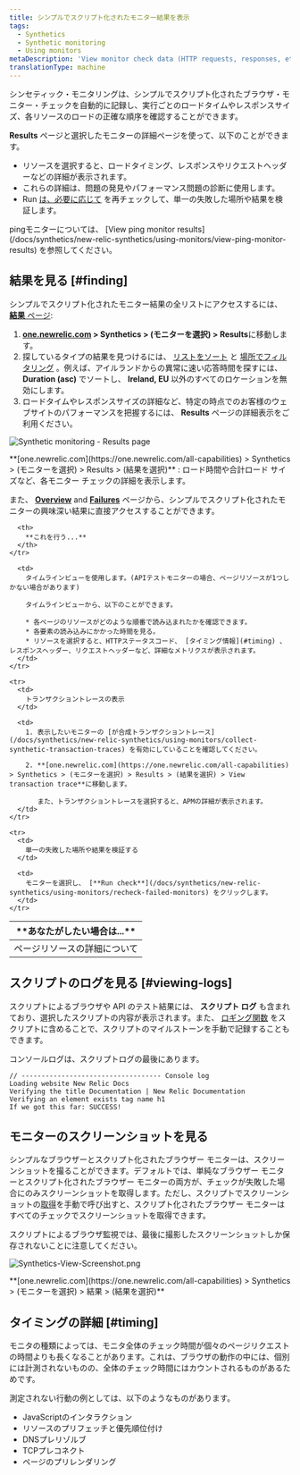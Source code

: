 ```yaml
---
title: シンプルでスクリプト化されたモニター結果を表示
tags:
  - Synthetics
  - Synthetic monitoring
  - Using monitors
metaDescription: 'View monitor check data (HTTP requests, responses, etc.) with synthetics monitoring. For browser monitors, view waterfall details of resource load time.'
translationType: machine
---
```




シンセティック・モニタリングは、シンプルでスクリプト化されたブラウザ・モニター・チェックを自動的に記録し、実行ごとのロードタイムやレスポンスサイズ、各リソースのロードの正確な順序を確認することができます。

**Results** ページと選択したモニターの詳細ページを使って、以下のことができます。

* リソースを選択すると、ロードタイミング、レスポンスやリクエストヘッダーなどの詳細が表示されます。
* これらの詳細は、問題の発見やパフォーマンス問題の診断に使用します。
* Run [は、必要に応じて](/docs/synthetics/new-relic-synthetics/using-monitors/recheck-failed-monitors) を再チェックして、単一の失敗した場所や結果を検証します。

<Callout variant="tip">
  pingモニターについては、 [View ping monitor results](/docs/synthetics/new-relic-synthetics/using-monitors/view-ping-monitor-results) を参照してください。
</Callout>

## 結果を見る [#finding]

シンプルでスクリプト化されたモニター結果の全リストにアクセスするには、 [**結果** ページ](/docs/synthetics/new-relic-synthetics/pages/synthetics-results-access-individual-monitor-runs):

1. **[one.newrelic.com](https://one.newrelic.com/all-capabilities) > Synthetics > (モニターを選択) > Results**に移動します。
2. 探しているタイプの結果を見つけるには、 [リストをソート](/docs/synthetics/new-relic-synthetics/pages/synthetics-results-access-individual-monitor-runs#sort-list) と [場所でフィルタリング](/docs/synthetics/new-relic-synthetics/pages/synthetics-results-access-individual-monitor-runs#filter-location) 。例えば、アイルランドからの異常に速い応答時間を探すには、 **Duration (asc)** でソートし、 **Ireland, EU** 以外のすべてのロケーションを無効にします。
3. ロードタイムやレスポンスサイズの詳細など、特定の時点でのお客様のウェブサイトのパフォーマンスを把握するには、 **Results** ページの詳細表示をご利用ください。

<img
  title="Synthetic monitoring - Results page"
  alt="Synthetic monitoring - Results page"
  src={syntheticResultsPage}
/>

<figcaption>
  **[one.newrelic.com](https://one.newrelic.com/all-capabilities) > Synthetics > (モニターを選択) > Results > (結果を選択)** : ロード時間や合計ロード サイズなど、各モニター チェックの詳細を表示します。
</figcaption>

また、 [**Overview**](/docs/synthetics/new-relic-synthetics/pages/synthetics-overview-page-view-monitors-performance) and [**Failures**](/docs/synthetics/new-relic-synthetics/pages/synthetics-failures-troubleshoot-downtime) ページから、シンプルでスクリプト化されたモニターの興味深い結果に直接アクセスすることができます。

<table id="using">
  <thead>
    <tr>
      <th width={250}>
        **あなたがしたい場合は...**
      </th>

      <th>
        **これを行う...**
      </th>
    </tr>
  </thead>

  <tbody>
    <tr>
      <td>
        ページリソースの詳細について
      </td>

      <td>
        タイムラインビューを使用します。(APIテストモニターの場合、ページリソースが1つしかない場合があります)

        タイムラインビューから、以下のことができます。

        * 各ページのリソースがどのような順番で読み込まれたかを確認できます。
        * 各要素の読み込みにかかった時間を見る。
        * リソースを選択すると、HTTPステータスコード、 [タイミング情報](#timing) 、レスポンスヘッダー、リクエストヘッダーなど、詳細なメトリクスが表示されます。
      </td>
    </tr>

    <tr>
      <td>
        トランザクショントレースの表示
      </td>

      <td>
        1. 表示したいモニターの [が合成トランザクショントレース](/docs/synthetics/new-relic-synthetics/using-monitors/collect-synthetic-transaction-traces) を有効にしていることを確認してください。

        2. **[one.newrelic.com](https://one.newrelic.com/all-capabilities) > Synthetics > (モニターを選択) > Results > (結果を選択) > View transaction trace**に移動します。

           また、トランザクショントレースを選択すると、APMの詳細が表示されます。
      </td>
    </tr>

    <tr>
      <td>
        単一の失敗した場所や結果を検証する
      </td>

      <td>
        モニターを選択し、 [**Run check**](/docs/synthetics/new-relic-synthetics/using-monitors/recheck-failed-monitors) をクリックします。
      </td>
    </tr>
  </tbody>
</table>

## スクリプトのログを見る [#viewing-logs]

スクリプトによるブラウザや API のテスト結果には、 **スクリプト ログ** も含まれており、選択したスクリプトの内容が表示されます。また、 [ロギング関数](/docs/synthetics/new-relic-synthetics/scripting-monitors/writing-scripted-browsers#logging) をスクリプトに含めることで、スクリプトのマイルストーンを手動で記録することもできます。

コンソールログは、スクリプトログの最後にあります。

```
// ----------------------------------- Console log
Loading website New Relic Docs
Verifying the title Documentation | New Relic Documentation
Verifying an element exists tag name h1
If we got this far: SUCCESS!
```

## モニターのスクリーンショットを見る

シンプルなブラウザーとスクリプト化されたブラウザー モニターは、スクリーンショットを撮ることができます。デフォルトでは、単純なブラウザー モニターとスクリプト化されたブラウザー モニターの両方が、チェックが失敗した場合にのみスクリーンショットを取得します。ただし、スクリプトでスクリーンショットの[取得](/docs/synthetics/synthetic-monitoring/scripting-monitors/synthetic-scripted-browser-reference-monitor-versions-chrome-100#webDriver-takeScreenshot)を手動で呼び出すと、スクリプト化されたブラウザー モニターはすべてのチェックでスクリーンショットを取得できます。

<Callout variant="tip">
  スクリプトによるブラウザ監視では、最後に撮影したスクリーンショットしか保存されないことに注意してください。
</Callout>

<img
  title="Synthetics-View-Screenshot.png"
  alt="Synthetics-View-Screenshot.png"
  src={syntheticResultsFailPage}
/>

<figcaption>
  **[one.newrelic.com](https://one.newrelic.com/all-capabilities) > Synthetics > (モニターを選択) > 結果 > (結果を選択)**
</figcaption>

## タイミングの詳細 [#timing]

モニタの種類によっては、モニタ全体のチェック時間が個々のページリクエストの時間よりも長くなることがあります。これは、ブラウザの動作の中には、個別には計測されないものの、全体のチェック時間にはカウントされるものがあるためです。

測定されない行動の例としては、以下のようなものがあります。

* JavaScriptのインタラクション
* リソースのプリフェッチと優先順位付け
* DNSプレリゾルブ
* TCPプレコネクト
* ページのプリレンダリング